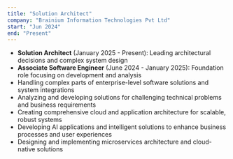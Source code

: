 ```yaml
---
title: "Solution Architect"
company: "Brainium Information Technologies Pvt Ltd"
start: "Jun 2024"
end: "Present"
---
```


- **Solution Architect** (January 2025 - Present): Leading architectural decisions and complex system design
- **Associate Software Engineer** (June 2024 - January 2025): Foundation role focusing on development and analysis
- Handling complex parts of enterprise-level software solutions and system integrations
- Analyzing and developing solutions for challenging technical problems and business requirements
- Creating comprehensive cloud and application architecture for scalable, robust systems
- Developing AI applications and intelligent solutions to enhance business processes and user experiences
- Designing and implementing microservices architecture and cloud-native solutions
